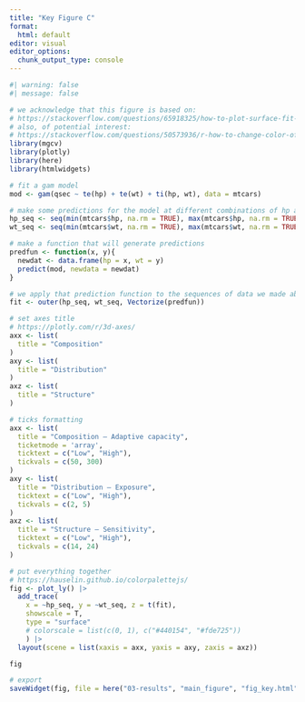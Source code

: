 ```yaml
---
title: "Key Figure C"
format:
  html: default
editor: visual
editor_options: 
  chunk_output_type: console
---
```


```r
#| warning: false
#| message: false

# we acknowledge that this figure is based on:
# https://stackoverflow.com/questions/65918325/how-to-plot-surface-fit-through-3d-data-in-r
# also, of potential interest:
# https://stackoverflow.com/questions/50573936/r-how-to-change-color-of-plotly-3d-surface
library(mgcv)
library(plotly)
library(here)
library(htmlwidgets)

# fit a gam model
mod <- gam(qsec ~ te(hp) + te(wt) + ti(hp, wt), data = mtcars)

# make some predictions for the model at different combinations of hp and wt
hp_seq <- seq(min(mtcars$hp, na.rm = TRUE), max(mtcars$hp, na.rm = TRUE), length = 25)
wt_seq <- seq(min(mtcars$wt, na.rm = TRUE), max(mtcars$wt, na.rm = TRUE), length = 25)

# make a function that will generate predictions
predfun <- function(x, y){
  newdat <- data.frame(hp = x, wt = y)
  predict(mod, newdata = newdat)
}

# we apply that prediction function to the sequences of data we made above
fit <- outer(hp_seq, wt_seq, Vectorize(predfun))

# set axes title
# https://plotly.com/r/3d-axes/
axx <- list(
  title = "Composition"
)
axy <- list(
  title = "Distribution"
)
axz <- list(
  title = "Structure"
)

# ticks formatting
axx <- list(
  title = "Composition – Adaptive capacity",
  ticketmode = 'array',
  ticktext = c("Low", "High"),
  tickvals = c(50, 300)
)
axy <- list(
  title = "Distribution – Exposure",
  ticktext = c("Low", "High"),
  tickvals = c(2, 5)
)
axz <- list(
  title = "Structure – Sensitivity",
  ticktext = c("Low", "High"),
  tickvals = c(14, 24)
)

# put everything together
# https://hauselin.github.io/colorpalettejs/
fig <- plot_ly() |> 
  add_trace(
    x = ~hp_seq, y = ~wt_seq, z = t(fit), 
    showscale = T,
    type = "surface"
    # colorscale = list(c(0, 1), c("#440154", "#fde725"))
    ) |>
  layout(scene = list(xaxis = axx, yaxis = axy, zaxis = axz))

fig

# export
saveWidget(fig, file = here("03-results", "main_figure", "fig_key.html"))

```




